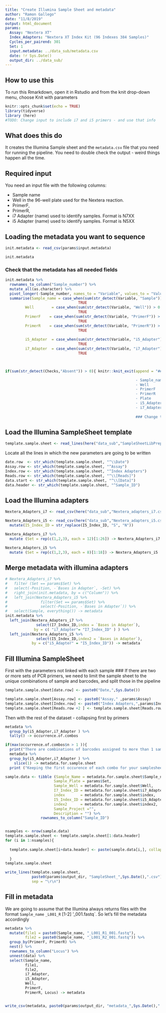 ```yaml
---
title: "Create Illumina Sample Sheet and metadata"
author: "Ramon Gallego"
date: "11/8/2019"
output: html_document
params: 
  Assay: "Nextera XT"
  Index_Adapters: "Nextera XT Index Kit (96 Indexes 384 Samples)"
  Cycles_per_pairend: 301
  Set: 1
  input.metadata: ../data_sub/metadata.csv
  date: !r Sys.Date()
  output_dir: ../data_sub/
---
```

## How to use this

To run this Rmarkdown, open it in Rstudio and from the knit drop-down menu, choose Knit with parameters
```r
knitr::opts_chunk$set(echo = TRUE)
library(tidyverse)
library (here)
#TODO: Change input to include i7 and i5 primers - and use that info
```

## What does this do

It creates the Illumina Sample sheet and the `metadata.csv` file that you need for running the pipeline. You need to double check the output - weird things happen all the time.

## Required input

You need an input file with the following columns:

  - Sample name
  - Well in the 96-well plate used for the Nextera reaction. 
  - PrimerF, 
  - PrimerR,
  - i7 Adapter (name) used to identify samples. Format is N7XX
  - i5 Adapter (name) used to identify samples. Format is N5XX


## Loading the metadata you want to sequence

```r

init.metadata <- read_csv(params$input.metadata)

init.metadata

```

### Check that the metadata has all needed fields

```r

init.metadata %>% 
  rownames_to_column("Sample_number") %>% 
  mutate_all(as.character) %>% 
  pivot_longer(-Sample_number, names_to = "Variable", values_to = "Value") %>% 
  summarise(Sample_name = case_when(sum(str_detect(Variable, "Sample")) > 0 ~ "Present",
                                 TRUE                                    ~ "Absent"),
         Well        = case_when(sum(str_detect(Variable, "Well")) > 0 ~ "Present",
                                 TRUE                                    ~ "Absent"),
         PrimerF    = case_when(sum(str_detect(Variable, "PrimerF")) > 0 ~ "Present",
                                 TRUE                                    ~ "Absent"),
         PrimerR    = case_when(sum(str_detect(Variable, "PrimerR")) > 0 ~ "Present",
                                 TRUE                                    ~ "Absent"),
         
         i5_Adapter  = case_when(sum(str_detect(Variable, "i5_Adapter")) > 0 ~ "Present",
                                 TRUE                                    ~ "Absent"),
         i7_Adapter  = case_when(sum(str_detect(Variable, "i7_Adapter")) > 0 ~ "Present",
                                 TRUE                                    ~ "Absent")) -> Checks
  


if(sum(str_detect(Checks,"Absent")) > 0){ knitr::knit_exit(append = "## ERROR: Initial metadata is missing some of the key column names: 

                                                           - Sample_name
                                                           - Well
                                                           - PrimerF
                                                           - PrimerR
                                                           - Plate
                                                           - i5_Adapter
                                                           - i7_Adapter
                                                           
                                                           ### Change the column names / add the infromation to your csv file")}

```


## Load the Illumina SampleSheet template



```r
template.sample.sheet <- read_lines(here("data_sub","SampleSheetLibPrep.csv"))
```

Locate all the lines in which the new parameters are going to be written

```r


date.row  <- str_which(template.sample.sheet, "^\\Date")
Assay.row <- str_which(template.sample.sheet, "^Assay")
Index.row <- str_which(template.sample.sheet, "^Index Adapters")
Reads.row <- str_which(template.sample.sheet, "^\\[Reads]")
data.start <- str_which(template.sample.sheet, "^\\[Data]")
data.header <- str_which(template.sample.sheet, "^Sample_ID")

```

## Load the Illumina adapters

```r

Nextera_Adapters_i7 <- read_csv(here("data_sub","Nextera_adapters_i7.csv"))

Nextera_Adapters_i5 <- read_csv(here("data_sub","Nextera_adapters_i5.csv")) %>%
  mutate(I5_Index_ID = str_replace(I5_Index_ID, "S", "N"))

Nextera_Adapters_i7 %>%
  mutate (Set = rep(c(1,2,3), each = 12)[1:26]) -> Nextera_Adapters_i7

Nextera_Adapters_i5 %>%
  mutate (Set = rep(c(1,2,3), each = 8)[1:18]) -> Nextera_Adapters_i5

```

## Merge metadata with illumina adapters

```r
# Nextera_Adapters_i7 %>% 
#   filter (Set == params$Set) %>% 
#   select(-Position, -`Bases in Adapter`, -Set) %>% 
#   right_join(init.metadata, by = c("Column")) %>% 
#   left_join(Nextera_Adapters_i5 %>% 
#               filter(Set == params$Set) %>% 
#               select(-Position, -`Bases in Adapter`)) %>% 
#   select(Sample, everything()) -> metadata
init.metadata %>% 
  left_join(Nextera_Adapters_i7 %>% 
              select(I7_Index_ID,index = `Bases in Adapter`),
             by = c( "i7_Adapter"= "I7_Index_ID" ) ) %>% 
  left_join(Nextera_Adapters_i5 %>% 
              select(I5_Index_ID,index2 = `Bases in Adapter`),
            by = c("i5_Adapter" = "I5_Index_ID")) -> metadata

```

## Fill Illumina SampleSheet

First with the parameters not linked with each sample
### If there are two or more sets of PCR primers, we need to limit the sample sheet to the unique combinations of sample and barcodes, and split those in the pipeline

```r
template.sample.sheet[date.row] <- paste0("Date,",Sys.Date())

template.sample.sheet[Assay.row] <- paste0("Assay," ,params$Assay)
template.sample.sheet[Index.row] <- paste0("Index Adapters,",params$Index_Adapters)
template.sample.sheet[Reads.row +2 ] <- template.sample.sheet[Reads.row + 4] <- params$Cycles_per_pairend
```

Then with the rest of the dataset - collapsing first by primers

```r

metadata %>% 
  group_by(i5_Adapter,i7_Adapter ) %>% 
  tally() -> occurrence.of.combos

if(max(occurrence.of.combos$n > 1 )){
  print("There are combinations of barcodes assigned to more than 1 sample - Please Check they have different PCR primers so you can separate them after")
  metadata %>% 
  group_by(i5_Adapter,i7_Adapter ) %>% 
    slice(1) -> metadata.for.sample.sheet
  print ("Keeping the first occurence of each combo for your samplesheet")}else{metadata.for.sample.sheet <- metadata}
```


```r
sample.data <- tibble (Sample_Name = metadata.for.sample.sheet$Sample_name,
                      Sample_Plate = params$Set,
                      Sample_Well = metadata.for.sample.sheet$Well,
                      I7_Index_ID = metadata.for.sample.sheet$i7_Adapter,
                      index       = metadata.for.sample.sheet$index,
                      I5_Index_ID = metadata.for.sample.sheet$i5_Adapter,
                      index2      = metadata.for.sample.sheet$index2,
                      Sample_Project ="", 
                      Description = "") %>% 
                rownames_to_column("Sample_ID")


nsamples <- nrow(sample.data)
template.sample.sheet <- template.sample.sheet[1:data.header]
for (i in 1:nsamples){
  
  template.sample.sheet[i+data.header] <- paste(sample.data[i,], collapse = ",") 
  
  }
template.sample.sheet

write_lines(template.sample.sheet, 
            paste0(params$output_dir, "SampleSheet_",Sys.Date(),".csv"),
            sep = "\r\n")
```

## Fill in metadata

We are going to assume that the Illumina always returns files with the format `Sample_name` `_L001_R` [1-2] '_001.fastq`. So let's fill the metadata accordingly

```r
metadata %>%
  mutate(file1 = paste0(Sample_name, "_L001_R1_001.fastq"),
         file2 = paste0(Sample_name, "_L001_R2_001.fastq")) %>%
  group_by(PrimerF, PrimerR) %>% 
  nest() %>% 
  rownames_to_column("Locus") %>% 
  unnest(data) %>% 
  select(Sample_name,
         file1,
         file2,
         i7_Adapter,
         i5_Adapter,
         Well,
         PrimerF,
         PrimerR, Locus) -> metadata


write_csv(metadata, paste0(params$output_dir, "metadata_",Sys.Date(),".csv"))
```

